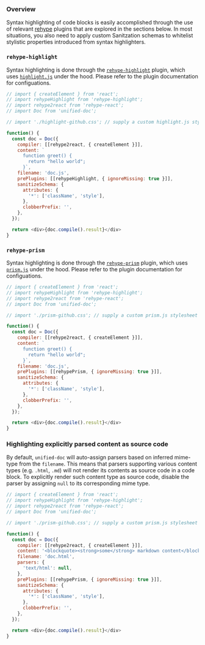 
### Overview

Syntax highlighting of code blocks is easily accomplished through the use of relevant [rehype][] plugins that are explored in the sections below.  In most situations, you also need to apply custom <Link to="/recipes/sanitization">Sanitzation</Link> schemas to whitelist stylistic properties introduced from syntax highlighters.

### `rehype-highlight`
Syntax highlighting is done through the [`rehype-highlight`][rehype-highlight] plugin, which uses [`highlight.js`][highlightjs] under the hood.  Please refer to the plugin documentation for configuations.

```js live=true
// import { createElement } from 'react';
// import rehypeHighlight from 'rehype-highlight';
// import rehype2react from 'rehype-react';
// import Doc from 'unified-doc';

// import './highlight-github.css'; // supply a custom highlight.js stylesheet

function() {
  const doc = Doc({
    compiler: [[rehype2react, { createElement }]],
    content: `
      function greet() {
        return "hello world";
      }`,
    filename: 'doc.js',
    prePlugins: [[rehypeHighlight, { ignoreMissing: true }]],
    sanitizeSchema: {
      attributes: {
        '*': ['className', 'style'],
      },
      clobberPrefix: '',
    },
  });

  return <div>{doc.compile().result}</div>
}
```


### `rehype-prism`
Syntax highlighting is done through the [`rehype-prism`][rehype-prism] plugin, which uses [`prism.js`][prismjs] under the hood.  Please refer to the plugin documentation for configuations.

```js live=true
// import { createElement } from 'react';
// import rehypeHighlight from 'rehype-highlight';
// import rehype2react from 'rehype-react';
// import Doc from 'unified-doc';

// import './prism-github.css'; // supply a custom prism.js stylesheet

function() {
  const doc = Doc({
    compiler: [[rehype2react, { createElement }]],
    content: `
      function greet() {
        return "hello world";
      }`,
    filename: 'doc.js',
    prePlugins: [[rehypePrism, { ignoreMissing: true }]],
    sanitizeSchema: {
      attributes: {
        '*': ['className', 'style'],
      },
      clobberPrefix: '',
    },
  });

  return <div>{doc.compile().result}</div>
}
```

### Highlighting explicitly parsed content as source code

By default, `unified-doc` will auto-assign parsers based on inferred mime-type from the `filename`.  This means that parsers supporting various content types (e.g. `.html`, `.md`) will not render its contents as source code in a code block.  To explicitly render such content type as source code, disable the parser by assigning `null` to its corresponding mime type.

```js live=true
// import { createElement } from 'react';
// import rehypeHighlight from 'rehype-highlight';
// import rehype2react from 'rehype-react';
// import Doc from 'unified-doc';

// import './prism-github.css'; // supply a custom prism.js stylesheet

function() {
  const doc = Doc({
    compiler: [[rehype2react, { createElement }]],
    content: '<blockquote><strong>some</strong> markdown content</blockquote>',
    filename: 'doc.html',
    parsers: {
      'text/html': null,
    },
    prePlugins: [[rehypePrism, { ignoreMissing: true }]],
    sanitizeSchema: {
      attributes: {
        '*': ['className', 'style'],
      },
      clobberPrefix: '',
    },
  });

  return <div>{doc.compile().result}</div>
}
```

<!-- Definitions -->
[highlightjs]: https://github.com/highlightjs/highlight.js
[prismjs]: https://github.com/PrismJS/prism
[rehype]: https://github.com/rehypejs/rehype
[rehype-highlight]: https://github.com/rehypejs/rehype-highlight
[rehype-prism]: https://github.com/mapbox/rehype-prism
